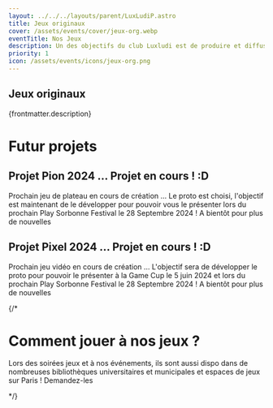 ```yaml
---
layout: ../../../layouts/parent/LuxLudiP.astro
title: Jeux originaux
cover: /assets/events/cover/jeux-org.webp
eventTitle: Nos Jeux
description: Un des objectifs du club Luxludi est de produire et diffuser des jeux inventés par les étudiants des universités de Paris avec l'objectif de produire un jeu de société et un jeu vidéo par an. Un jeu de plateau qu'on appelle le projet pion, et un jeu vidéo qu'on appelle le projet pixel. Ces jeux sont ensuite diffusés dans les bibliothèques universitaires et municipales de Paris et lors de nos événements.
priority: 1
icon: /assets/events/icons/jeux-org.png
---
```



<Section>

# Jeux originaux

<ColorLigne />

{frontmatter.description}

</Section>

<SectionB>

# Futur projets

<ColorLigne />

## Projet Pion 2024 … Projet en cours ! :D

Prochain jeu de plateau en cours de création … Le proto est choisi, l'objectif est maintenant de le développer pour pouvoir vous le présenter lors du prochain Play Sorbonne Festival le 28 Septembre 2024 ! A bientôt pour plus de nouvelles

## Projet Pixel 2024 … Projet en cours ! :D

Prochain jeu vidéo en cours de création … L'objectif sera de développer le proto pour pouvoir le présenter à la Game Cup le 5 juin 2024 et lors du prochain Play Sorbonne Festival le 28 Septembre 2024 ! A bientôt pour plus de nouvelles

</SectionB>

{/*

<SectionB>

# Comment jouer à nos jeux ?

<ColorLigne />

Lors des soirées jeux et à nos événements, ils sont aussi dispo dans de nombreuses bibliothèques universitaires et municipales et espaces de jeux sur Paris ! Demandez-les

</SectionB>

*/}
